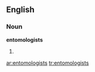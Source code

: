 ==English==

===Noun===
'''entomologists'''

# {{plural of|[[entomologist]]}}

[[ar:entomologists]]
[[tr:entomologists]]